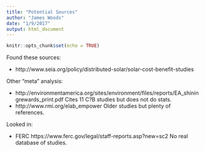 ```yaml
---
title: "Potential Sources"
author: "James Woods"
date: "1/9/2017"
output: html_document
---
```


```r
knitr::opts_chunk$set(echo = TRUE)
```


Found these sources:

+ http://www.seia.org/policy/distributed-solar/solar-cost-benefit-studies


Other "meta" analysis:

+ http://environmentamerica.org/sites/environment/files/reports/EA_shiningrewards_print.pdf Cites 11 C?B studies but does not do stats.
+ http://www.rmi.org/elab_empower Older studies but plenty of references.

Looked in:

+ FERC https://www.ferc.gov/legal/staff-reports.asp?new=sc2  No real database of studies.
